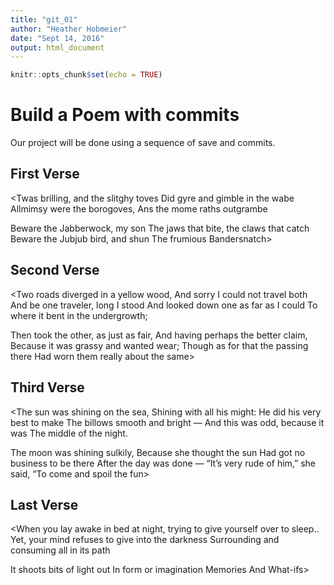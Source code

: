 ```yaml
---
title: "git_01"
author: "Heather Hobmeier"
date: "Sept 14, 2016"
output: html_document
---
```


```r
knitr::opts_chunk$set(echo = TRUE)
```
# Build a Poem with commits
Our project will be done using a sequence of save and commits.

## First Verse 
<Twas brilling, and the slitghy toves
Did gyre and gimble in the wabe
Allmimsy were the borogoves,
Ans the mome raths outgrambe
  
Beware the Jabberwock, my son
The jaws that bite, the claws that catch
Beware the Jubjub bird, and shun
The frumious Bandersnatch>

## Second Verse
<Two roads diverged in a yellow wood,
And sorry I could not travel both
And be one traveler, long I stood
And looked down one as far as I could
To where it bent in the undergrowth;

Then took the other, as just as fair,
And having perhaps the better claim,
Because it was grassy and wanted wear;
Though as for that the passing there
Had worn them really about the same>

## Third Verse
<The sun was shining on the sea, 
      Shining with all his might: 
He did his very best to make 
      The billows smooth and bright — 
And this was odd, because it was 
      The middle of the night. 

The moon was shining sulkily, 
      Because she thought the sun 
Had got no business to be there 
      After the day was done — 
"It's very rude of him," she said, 
      "To come and spoil the fun>

## Last Verse
<When you lay awake in bed at night,
trying to give yourself over to sleep..
Yet, your mind refuses
to give into the darkness
Surrounding and consuming all in its path

It shoots bits of light out
In form or imagination
Memories
And What-ifs>
